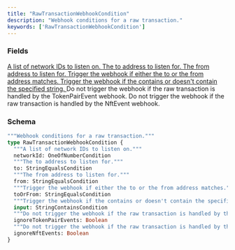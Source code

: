 ```yaml
---
title: "RawTransactionWebhookCondition"
description: "Webhook conditions for a raw transaction."
keywords: ['RawTransactionWebhookCondition']
---
```


### Fields

<a href="/api-reference/types/oneofnumbercondition">
  <ResponseField name="networkId" type="OneOfNumberCondition">
    A list of network IDs to listen on.
  </ResponseField>
</a>

<a href="/api-reference/types/stringequalscondition">
  <ResponseField name="to" type="StringEqualsCondition">
    The to address to listen for.
  </ResponseField>
</a>

<a href="/api-reference/types/stringequalscondition">
  <ResponseField name="from" type="StringEqualsCondition">
    The from address to listen for.
  </ResponseField>
</a>

<a href="/api-reference/types/stringequalscondition">
  <ResponseField name="toOrFrom" type="StringEqualsCondition">
    Trigger the webhook if either the to or the from address matches.
  </ResponseField>
</a>

<a href="/api-reference/types/stringcontainscondition">
  <ResponseField name="input" type="StringContainsCondition">
    Trigger the webhook if the contains or doesn't contain the specified string.
  </ResponseField>
</a>

<ResponseField name="ignoreTokenPairEvents" type="Boolean">
  Do not trigger the webhook if the raw transaction is handled by the TokenPairEvent webhook.
</ResponseField>

<ResponseField name="ignoreNftEvents" type="Boolean">
  Do not trigger the webhook if the raw transaction is handled by the NftEvent webhook.
</ResponseField>

### Schema


```graphql 
"""Webhook conditions for a raw transaction."""
type RawTransactionWebhookCondition {
  """A list of network IDs to listen on."""
  networkId: OneOfNumberCondition
  """The to address to listen for."""
  to: StringEqualsCondition
  """The from address to listen for."""
  from: StringEqualsCondition
  """Trigger the webhook if either the to or the from address matches."""
  toOrFrom: StringEqualsCondition
  """Trigger the webhook if the contains or doesn't contain the specified string."""
  input: StringContainsCondition
  """Do not trigger the webhook if the raw transaction is handled by the TokenPairEvent webhook."""
  ignoreTokenPairEvents: Boolean
  """Do not trigger the webhook if the raw transaction is handled by the NftEvent webhook."""
  ignoreNftEvents: Boolean
}
```
